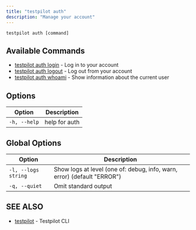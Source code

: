 ```yaml
---
title: "testpilot auth"
description: "Manage your account"
---
```


```
testpilot auth [command]
```

## Available Commands[​](#available-commands "Direct link to Available Commands")

* [testpilot auth login](/testpilot/docs/cli_reference/testpilot_auth_login) - Log in to your account
* [testpilot auth logout](/testpilot/docs/cli_reference/testpilot_auth_logout) - Log out from your account
* [testpilot auth whoami](/testpilot/docs/cli_reference/testpilot_auth_whoami) - Show information about the current user

## Options[​](#options "Direct link to Options")

| Option       | Description   |
| ------------ | ------------- |
| `-h, --help` | help for auth |

## Global Options[​](#global-options "Direct link to Global Options")

| Option              | Description                                                             |
| ------------------- | ----------------------------------------------------------------------- |
| `-l, --logs string` | Show logs at level (one of: debug, info, warn, error) (default "ERROR") |
| `-q, --quiet`       | Omit standard output                                                    |

## SEE ALSO[​](#see-also "Direct link to SEE ALSO")

* [testpilot](/testpilot/docs/cli_reference/testpilot) - Testpilot CLI

